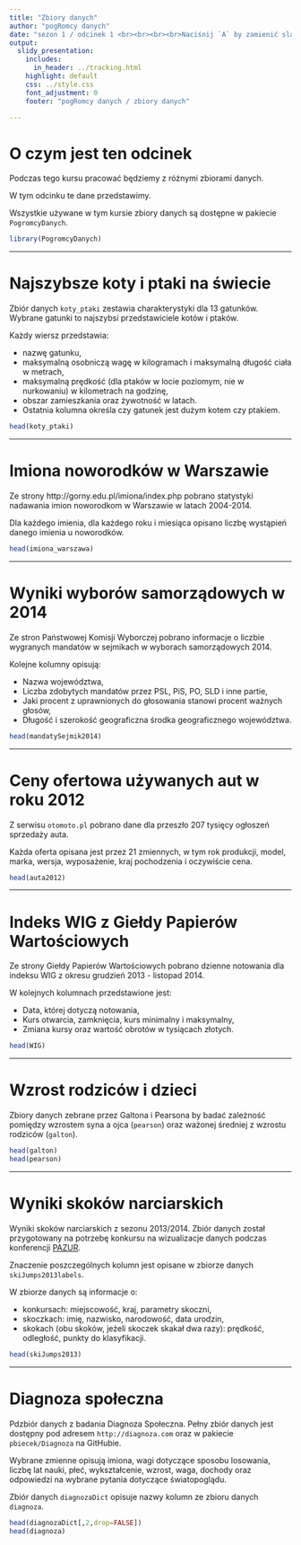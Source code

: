 ```yaml
---
title: "Zbiory danych"
author: "pogRomcy danych"
date: "sezon 1 / odcinek 1 <br><br><br><br>Naciśnij `A` by zamienić slajdy na ciągły tekst <br> Naciśnij `T` by wyświetlić spis treści"
output:
  slidy_presentation:
    includes:
      in_header: ../tracking.html
    highlight: default
    css: ../style.css
    font_adjustment: 0
    footer: "pogRomcy danych / zbiory danych"

---
```


# O czym jest ten odcinek

Podczas tego kursu pracować będziemy z różnymi zbiorami danych.

W tym odcinku te dane przedstawimy.

Wszystkie używane w tym kursie zbiory danych są dostępne w pakiecie `PogromcyDanych`.

```r
library(PogromcyDanych)
```

---

# Najszybsze koty i ptaki na świecie

Zbiór danych `koty_ptaki` zestawia charakterystyki dla 13 gatunków.
Wybrane gatunki to najszybsi przedstawiciele kotów i ptaków.

Każdy wiersz przedstawia:

* nazwę gatunku,
* maksymalną osobniczą wagę w kilogramach i maksymalną długość ciała w metrach, 
* maksymalną prędkość (dla ptaków w locie poziomym, nie w nurkowaniu) w kilometrach na godzinę, 
* obszar zamieszkania oraz żywotność w latach. 
* Ostatnia kolumna określa czy gatunek jest dużym kotem czy ptakiem. 



```r
head(koty_ptaki)
```

---

# Imiona noworodków w Warszawie

Ze strony http://gorny.edu.pl/imiona/index.php pobrano statystyki nadawania imion noworodkom w Warszawie w latach 2004-2014. 

Dla każdego imienia, dla każdego roku i miesiąca opisano liczbę wystąpień danego imienia u noworodków.

```r
head(imiona_warszawa)
```

---

# Wyniki wyborów samorządowych w 2014

Ze stron Państwowej Komisji Wyborczej pobrano informacje o liczbie wygranych mandatów w sejmikach w wyborach samorządowych 2014. 

Kolejne kolumny opisują:

* Nazwa województwa, 
* Liczba zdobytych mandatów przez PSL, PiS, PO, SLD i inne partie,
* Jaki procent z uprawnionych do głosowania stanowi procent ważnych głosów,
* Długość i szerokość geograficzna środka geograficznego województwa.

```r
head(mandatySejmik2014)
```

---

# Ceny ofertowa używanych aut w roku 2012

Z serwisu `otomoto.pl` pobrano dane dla przeszło 207 tysięcy ogłoszeń sprzedaży auta. 

Każda oferta opisana jest przez 21 zmiennych, w tym rok produkcji, model, marka, wersja, wyposażenie, kraj pochodzenia i oczywiście cena.

```r
head(auta2012)
```

---

# Indeks WIG z Giełdy Papierów Wartościowych

Ze strony Giełdy Papierów Wartościowych pobrano dzienne notowania dla indeksu WIG z okresu grudzień 2013 - listopad 2014.

W kolejnych kolumnach przedstawione jest:

* Data, której dotyczą notowania,
* Kurs otwarcia, zamknięcia, kurs minimalny i maksymalny,
* Zmiana kursy oraz wartość obrotów w tysiącach złotych.

```r
head(WIG)
```

---

# Wzrost rodziców i dzieci

Zbiory danych zebrane przez Galtona i Pearsona by badać zależność pomiędzy wzrostem syna a ojca (`pearson`) oraz ważonej średniej z wzrostu rodziców (`galton`).

```r
head(galton)
head(pearson)
```

---

# Wyniki skoków narciarskich

Wyniki skoków narciarskich z sezonu 2013/2014. Zbiór danych został przygotowany na potrzebę konkursu na wizualizacje danych podczas konferencji [PAZUR](http://estymator.ue.poznan.pl/pazur/).

Znaczenie poszczególnych kolumn jest opisane w zbiorze danych `skiJumps2013labels`.

W zbiorze danych są informacje o:

* konkursach: miejscowość, kraj, parametry skoczni,
* skoczkach: imię, nazwisko, narodowość, data urodzin,
* skokach (obu skoków, jeżeli skoczek skakał dwa razy): prędkość, odległość, punkty do klasyfikacji.

```r
head(skiJumps2013)
```

---

# Diagnoza społeczna

Pdzbiór danych z badania Diagnoza Społeczna. Pełny zbiór danych jest dostępny pod adresem `http://diagnoza.com` oraz w pakiecie `pbiecek/Diagnoza` na GitHubie.

Wybrane zmienne opisują imiona, wagi dotyczące sposobu losowania, liczbę lat nauki, płeć, wykształcenie, wzrost, waga, dochody oraz odpowiedzi na wybrane pytania dotyczące światopoglądu.

Zbiór danych `diagnozaDict` opisuje nazwy kolumn ze zbioru danych `diagnoza`.

```r
head(diagnozaDict[,2,drop=FALSE])
head(diagnoza)
```


